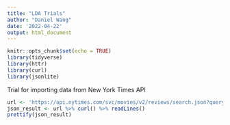 ```yaml
---
title: "LDA Trials"
author: "Daniel Wang"
date: '2022-04-22'
output: html_document
---
```


```r
knitr::opts_chunk$set(echo = TRUE)
library(tidyverse)
library(httr)
library(curl)
library(jsonlite)
```

Trial for importing data from New York Times API

```r
url <- 'https://api.nytimes.com/svc/movies/v2/reviews/search.json?query=godfather&api-key=52utY7TeqStbbVwadabbLam6qUdac7d5'
json_result <- url %>% curl() %>% readLines()
prettify(json_result)
```